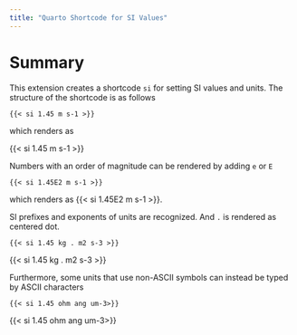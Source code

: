 ```yaml
---
title: "Quarto Shortcode for SI Values"
---
```


# Summary 

This extension creates a shortcode `si` for setting SI values and units. The structure of the shortcode is as follows 

```{shortcodes=false}
{{< si 1.45 m s-1 >}}
```

which renders as 

{{< si 1.45 m s-1 >}}

Numbers with an order of magnitude can be rendered by adding `e` or `E` 
```{shortcodes=false}
{{< si 1.45E2 m s-1 >}}
```
which renders as {{< si 1.45E2 m s-1 >}}.

SI prefixes and exponents of units are recognized. And `.` is rendered as centered dot. 
```{shortcodes=false}
{{< si 1.45 kg . m2 s-3 >}}
```
{{< si 1.45 kg . m2 s-3 >}}

Furthermore, some units that use non-ASCII symbols can instead be typed by ASCII characters
```{shortcodes=false}
{{< si 1.45 ohm ang um-3>}}
```
{{< si 1.45 ohm ang um-3>}}

